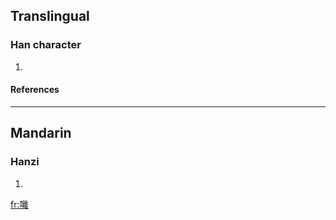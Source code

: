 ==Translingual==
===Han character===
{{Han char|rn=30|rad=口|as=18|sn=21|four=|canj=口卜月土 (RYBG)}}
# {{defn|Han|sort=口18}}
====References====
{{Han ref|kx=0215.221|hdz=10706.101|uh=56C4|ud=22212}}
----
==Mandarin==
===Hanzi===
{{cmn-hanzi|pin=[[lí]] (li2)|wg=li<sup>2</sup>}}
# {{defn|Mandarin}}

[[fr:囄]]